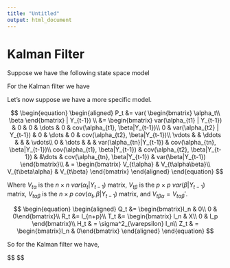 ```yaml
---
title: "Untitled"
output: html_document
---
```


# Kalman Filter

Suppose we have the following state space model


\begin{equation}
\begin{aligned}
y_t &= 
Z_t
\begin{bmatrix}
\alpha_t\\
\beta
\end{bmatrix}
+\varepsilon_t, & \varepsilon_t \sim N(0,H_t)\\
\begin{bmatrix}
\alpha_t\\
\beta
\end{bmatrix}
& = 
T_t 
\begin{bmatrix}
\alpha_{t-1}\\
\beta
\end{bmatrix}
+ R_t\eta_t, & \eta_t \sim N(0,Q_t)\\
\end{aligned}
\end{equation}


For the Kalman filter we have


\begin{equation}
\begin{aligned}
v_t &= y_t- Z_ta_t\\
F_t &= Z_tP_tZ_t' + H_t\\
K_t &= T_tP_tZ_t'F_t^{-1}\\
L_t &= T_t-K_tZ_t\\
a_{t+1} &= T_ta_t + K_tv_t\\
P_{t+1} & = T_tP_tL_t' + R_tQ_tR_t'
\end{aligned}
\end{equation}


Let's now suppose we have a more specific model.


\begin{equation}
\begin{aligned}
y_t &= 
\begin{bmatrix}
I_n & 0
\end{bmatrix}
\begin{bmatrix}
\alpha_t\\
\beta
\end{bmatrix}
+\varepsilon_t, & \varepsilon_t \sim N(0,\sigma_\varepsilon^2I_n)\\
\begin{bmatrix}
\alpha_t\\
\beta
\end{bmatrix}
& = 
\begin{bmatrix}
I_n & X\\
0 & I_p
\end{bmatrix} 
\begin{bmatrix}
\alpha_{t-1}\\
\beta
\end{bmatrix}
+\eta_t, & \eta_t \sim N(0,\sigma_\eta^2\begin{bmatrix}I_n & 0\\ 0 & 0\end{bmatrix})\\
\end{aligned}
\end{equation}


$$
\begin{equation}
\begin{aligned}
P_t &= 
var(
\begin{bmatrix}
\alpha_t\\
\beta
\end{bmatrix} | Y_{t-1}) \\
&= 
\begin{bmatrix}
var(\alpha_{t1} | Y_{t-1}) & 0 & 0 & \dots & 0 & cov(\alpha_{t1}, \beta|Y_{t-1})\\
0 & var(\alpha_{t2} | Y_{t-1}) & 0 & \dots & 0 & cov(\alpha_{t2}, \beta|Y_{t-1})\\
\vdots & & \ddots & & & \vdots\\
0 & \dots & & & var(\alpha_{tn}|Y_{t-1}) & cov(\alpha_{tn}, \beta|Y_{t-1})\\
cov(\alpha_{t1}, \beta|Y_{t-1}) & cov(\alpha_{t2}, \beta|Y_{t-1}) & &\dots & cov(\alpha_{tn}, \beta|Y_{t-1}) & var(\beta|Y_{t-1})
\end{bmatrix}\\
& = \begin{bmatrix}
V_{t\alpha} & V_{t\alpha\beta}\\
V_{t\beta\alpha} & V_{t\beta}
\end{bmatrix}
\end{aligned}
\end{equation}
$$


Where $V_{t\alpha}$ is the $n\times n$ $var(\alpha_t|Y_{t-1})$ matrix, $V_{t\beta}$ is the $p\times p$ $var(\beta|Y_{t-1})$ matrix, $V_{t\alpha\beta}$ is the $n\times p$ $cov(\alpha_t, \beta|Y_{t-1})$ matrix, and $V_{t\beta\alpha} = V_{t\alpha\beta}'$.



$$
\begin{equation}
\begin{aligned}
Q_t &= \begin{bmatrix}I_n & 0\\ 0 & 0\end{bmatrix}\\
R_t &= I_{n+p}\\
T_t &= 
\begin{bmatrix}
I_n & X\\
0 & I_p
\end{bmatrix}\\
H_t & = \sigma^2_{\varepsilon} I_n\\
Z_t & = \begin{bmatrix}I_n & 0\end{bmatrix}
\end{aligned}
\end{equation}
$$

So for the Kalman filter we have,




$$
\begin{equation}
\begin{aligned}
v_t &= y_t- a_t\\

F_t &= \begin{bmatrix}I_n & 0\end{bmatrix} \begin{bmatrix} V_{t\alpha} & V_{t\alpha\beta}\\ V_{t\beta\alpha} & V_{t\beta} \end{bmatrix}\begin{bmatrix}I_n \\ 0\end{bmatrix} + \sigma^2_\varepsilon I_n \\
& = V_{t\alpha} + \sigma^2_\varepsilon I_n\\

K_t &= \begin{bmatrix}
I_n & X\\
0 & I_p
\end{bmatrix}
\begin{bmatrix}
V_{t\alpha} & V_{t\alpha\beta}\\
V_{t\beta\alpha} & V_{t\beta}
\end{bmatrix}
\begin{bmatrix}I_n \\ 0\end{bmatrix} 
(V_{t\alpha}+ \sigma^2_\varepsilon I_n)^{-1}\\

&= \begin{bmatrix} V_{t\alpha} + XV_{t\beta\alpha} & V_{t\alpha\beta} + XV_{t\beta} \\ V_{t\beta\alpha} & V_{t\beta}\end{bmatrix}
\begin{bmatrix}I_n \\ 0\end{bmatrix} 
(V_{t\alpha}+ \sigma^2_\varepsilon I_n)^{-1}\\

& =  \begin{bmatrix} V_{t\alpha} + XV_{t\beta\alpha} \\ V_{t\beta\alpha}\end{bmatrix}(V_{t\alpha}+ \sigma^2_\varepsilon I_n)^{-1}\\

L_t &= \begin{bmatrix}
I_n & X\\
0 & I_p
\end{bmatrix}-\begin{bmatrix} V_{t\alpha} + XV_{t\beta\alpha} \\ V_{t\beta\alpha}\end{bmatrix}(V_{t\alpha}+ \sigma^2_\varepsilon I_n)^{-1}\begin{bmatrix}I_n & 0\end{bmatrix}\\

& = \begin{bmatrix}
I_n & X\\
0 & I_p
\end{bmatrix}-\begin{bmatrix} V_{t\alpha} + XV_{t\beta\alpha} \\ V_{t\beta\alpha}\end{bmatrix}
\begin{bmatrix}(V_{t\alpha}+ \sigma^2_\varepsilon I_n)^{-1} & 0\end{bmatrix}\\

& = \begin{bmatrix}
I_n & X\\
0 & I_p
\end{bmatrix}-\begin{bmatrix} (V_{t\alpha} + XV_{t\beta\alpha} ) F^{-1} & 0\\ V_{t\beta\alpha} F^{-1} & 0\end{bmatrix}\\

& = \begin{bmatrix} I_n- (V_{t\alpha} + XV_{t\beta\alpha} ) F^{-1} & X\\ -V_{t\beta\alpha} F^{-1} & I_p\end{bmatrix}\\

a_{t+1} &= T_ta_t + K_tv_t\\

P_{t+1} & = \begin{bmatrix}
I_n & X\\
0 & I_p
\end{bmatrix}
\begin{bmatrix}
V_{t\alpha} & V_{t\alpha\beta}\\
V_{t\beta\alpha} & V_{t\beta}
\end{bmatrix}
\begin{bmatrix} I_n- (V_{t\alpha} + XV_{t\beta\alpha} ) F^{-1} & X\\ -V_{t\beta\alpha} F^{-1} & I_p\end{bmatrix}' + \sigma^2_\varepsilon\begin{bmatrix}I_{n}& 0\\ 0 & 0\end{bmatrix}\\

&= \begin{bmatrix}
I_n & X\\
0 & I_p
\end{bmatrix}
\begin{bmatrix}
V_{t\alpha} & V_{t\alpha\beta}\\
V_{t\beta\alpha} & V_{t\beta}
\end{bmatrix}
\begin{bmatrix} I_n- F^{-1}(V_{t\alpha} + V_{t\alpha\beta}X' )  & -F^{-1}V_{t\alpha\beta} \\ X' & I_p\end{bmatrix}
+ \sigma^2_\varepsilon\begin{bmatrix}I_{n}& 0\\ 0 & 0\end{bmatrix}\\

&= \begin{bmatrix}
V_{t\alpha} + X V_{t\beta\alpha} & V_{t\alpha\beta} + XV_{t\beta}\\
V_{t\beta\alpha} & V_{t\beta}
\end{bmatrix}
\begin{bmatrix} I_n- F^{-1}(V_{t\alpha} + V_{t\alpha\beta}X' )  & -F^{-1}V_{t\alpha\beta} \\ X' & I_p\end{bmatrix}
+ \sigma^2_\varepsilon\begin{bmatrix}I_{n}& 0\\ 0 & 0\end{bmatrix}\\




&= \begin{bmatrix}
(V_{t\alpha} + X V_{t\beta\alpha})(I_n- F^{-1}(V_{t\alpha} + V_{t\alpha\beta}X' )) +(V_{t\alpha\beta} + XV_{t\beta}) X'  

& -(V_{t\alpha} + X V_{t\beta\alpha}) F^{-1}V_{t\alpha\beta}+ (V_{t\alpha\beta} + XV_{t\beta})\\

V_{t\beta\alpha} ( I_n-  F^{-1}(V_{t\alpha} + XV_{t\beta\alpha} )) + V_{t\beta} X' 

& -V_{t\beta\alpha} F^{-1}V_{t\alpha\beta} + V_{t\beta}
\end{bmatrix}

+ \sigma^2_\varepsilon\begin{bmatrix}I_{n}& 0\\ 0 & 0\end{bmatrix}\\

V_{(t+1)\beta} &= -V_{t\beta\alpha} F^{-1}V_{t\alpha\beta} + V_{t\beta}\\
V_{(t+1)\alpha\beta} & =  -(V_{t\alpha} + X V_{t\beta\alpha}) F^{-1}V_{t\alpha\beta}+ (V_{t\alpha\beta} + XV_{t\beta}) \\
 & =  V_{t\alpha\beta} + XV_{t\beta}-V_{t\alpha}F^{-1}V_{t\alpha\beta} - X V_{t\beta\alpha}F^{-1}V_{t\alpha\beta}\\
 
 
V_{(t+1)\alpha} &= (V_{t\alpha} + X V_{t\beta\alpha})(I_n- F^{-1}(V_{t\alpha} + V_{t\alpha\beta}X' )) +(V_{t\alpha\beta} + XV_{t\beta}) X' + \sigma^2_\varepsilon I_n\\

&= V_{t\alpha} + X V_{t\beta\alpha}-( V_{t\alpha} + X V_{t\beta\alpha})(F^{-1}V_{t\alpha} + F^{-1}V_{t\alpha\beta}X') +V_{t\alpha\beta}X' + XV_{t\beta} X' + \sigma^2_\varepsilon I_n\\

&= V_{t\alpha} + X V_{t\beta\alpha}-V_{t\alpha}F^{-1}V_{t\alpha} - V_{t\alpha}F^{-1}V_{t\alpha\beta}X' -X V_{t\beta\alpha}F^{-1}V_{t\alpha}- X V_{t\beta\alpha}F^{-1}V_{t\alpha\beta}X'

+V_{t\alpha\beta}X' + XV_{t\beta} X' + \sigma^2_\varepsilon I_n\\
\end{aligned}
\end{equation}
$$






